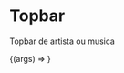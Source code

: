 
<Meta title="components/Dashboard/Topbar" component={Topbar} />

# Topbar

Topbar de artista ou musica

<ArgsTable of={Topbar} />

<Canvas>
  <Story
    name="Topbar Component"
    args={{
      ...Topbar.defaultProps,
    }}
  >
    {(args) => <Topbar {...args} />}
  </Story>
</Canvas>
